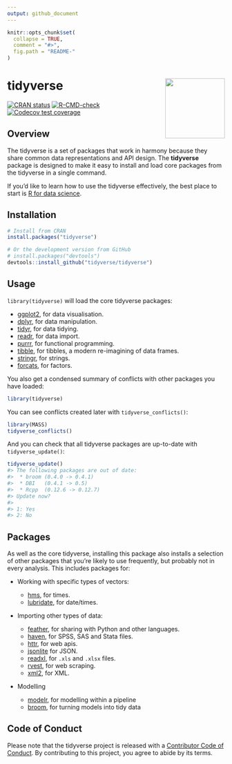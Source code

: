 ```yaml
---
output: github_document
---
```

<!-- README.md is generated from README.Rmd. Please edit that file -->

```r
knitr::opts_chunk$set(
  collapse = TRUE,
  comment = "#>",
  fig.path = "README-"
)
```

# tidyverse <a href='https://tidyverse.tidyverse.org'><img src='man/figures/logo.png' align="right" height="138.5" /></a>

<!-- badges: start -->
[![CRAN status](https://www.r-pkg.org/badges/version/tidyverse)](https://cran.r-project.org/package=tidyverse)
[![R-CMD-check](https://github.com/tidyverse/tidyverse/workflows/R-CMD-check/badge.svg)](https://github.com/tidyverse/tidyverse/actions)
[![Codecov test coverage](https://codecov.io/gh/tidyverse/tidyverse/branch/main/graph/badge.svg)](https://app.codecov.io/gh/tidyverse/tidyverse?branch=main)
<!-- badges: end -->

## Overview

The tidyverse is a set of packages that work in harmony because they share common data representations and API design. The __tidyverse__ package is designed to make it easy to install and load core packages from the tidyverse in a single command.

If you'd like to learn how to use the tidyverse effectively, the best place to start is [R for data science](https://r4ds.had.co.nz).

## Installation

```r
# Install from CRAN
install.packages("tidyverse")

# Or the development version from GitHub
# install.packages("devtools")
devtools::install_github("tidyverse/tidyverse")
```

## Usage

`library(tidyverse)` will load the core tidyverse packages: 

* [ggplot2](https://ggplot2.tidyverse.org), for data visualisation.
* [dplyr](https://dplyr.tidyverse.org), for data manipulation.
* [tidyr](https://tidyr.tidyverse.org), for data tidying.
* [readr](https://readr.tidyverse.org), for data import.
* [purrr](https://purrr.tidyverse.org), for functional programming.
* [tibble](https://tibble.tidyverse.org), for tibbles, a modern re-imagining of data frames.
* [stringr](https://github.com/tidyverse/stringr), for strings.
* [forcats](https://github.com/tidyverse/forcats), for factors.

You also get a condensed summary of conflicts with other packages you have loaded:

```r
library(tidyverse)
```

You can see conflicts created later with `tidyverse_conflicts()`:

```r
library(MASS)
tidyverse_conflicts()
```

And you can check that all tidyverse packages are up-to-date with `tidyverse_update()`:

```r
tidyverse_update()
#> The following packages are out of date:
#>  * broom (0.4.0 -> 0.4.1)
#>  * DBI   (0.4.1 -> 0.5)
#>  * Rcpp  (0.12.6 -> 0.12.7)
#> Update now?
#> 
#> 1: Yes
#> 2: No
```

## Packages

As well as the core tidyverse, installing this package also installs a selection of other packages that you're likely to use frequently, but probably not in every analysis. This includes packages for:

*   Working with specific types of vectors:

    * [hms](https://github.com/tidyverse/hms), for times.
    * [lubridate](https://github.com/tidyverse/lubridate), for date/times.
    
*   Importing other types of data:

    * [feather](https://github.com/wesm/feather), for sharing with Python and other languages.
    * [haven](https://github.com/tidyverse/haven), for SPSS, SAS and Stata files.
    * [httr](https://github.com/r-lib/httr), for web apis.
    * [jsonlite](https://github.com/jeroen/jsonlite) for JSON.
    * [readxl](https://github.com/tidyverse/readxl), for `.xls` and `.xlsx` files.
    * [rvest](https://github.com/tidyverse/rvest), for web scraping.
    * [xml2](https://github.com/r-lib/xml2), for XML.

*   Modelling

    * [modelr](https://github.com/tidyverse/modelr), for modelling within a pipeline
    * [broom](https://github.com/tidymodels/broom), for turning models into 
      tidy data

## Code of Conduct

Please note that the tidyverse project is released with a [Contributor Code of Conduct](https://tidyverse.tidyverse.org/CODE_OF_CONDUCT.html). 
By contributing to this project, you agree to abide by its terms.
